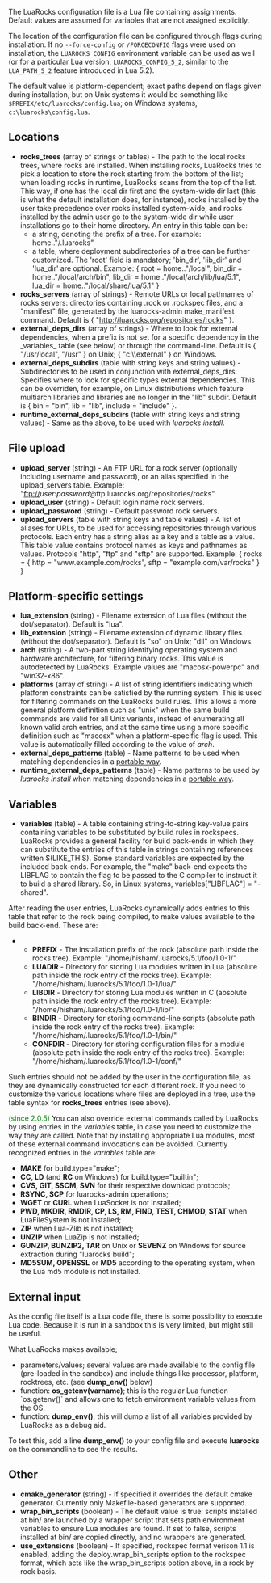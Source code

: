 The LuaRocks configuration file is a Lua file containing assignments. Default values are assumed for variables that are not assigned explicitly.

The location of the configuration file can be configured through flags during installation. If no <code>--force-config</code> or <code>/FORCECONFIG</code> flags were used on installation, the <code>LUAROCKS_CONFIG</code> environment variable can be used as well (or for a particular Lua version, <code>LUAROCKS_CONFIG_5_2</code>, similar to the <code>LUA_PATH_5_2</code> feature introduced in Lua 5.2).

The default value is platform-dependent; exact paths depend on flags given during installation, but on Unix systems it would be something like <code>$PREFIX/etc/luarocks/config.lua</code>; on Windows systems, <code>c:\luarocks\config.lua</code>.

== Locations ==

* '''rocks_trees''' (array of strings or tables) - The path to the local rocks trees, where rocks are installed. When installing rocks, LuaRocks tries to pick a location to store the rock starting from the bottom of the list; when loading rocks in runtime, LuaRocks scans from the top of the list. This way, if one has the local dir first and the system-wide dir last (this is what the default installation does, for instance), rocks installed by the user take precedence over rocks installed system-wide, and rocks installed by the admin user go to the system-wide dir while user installations go to their home directory. An entry in this table can be:
** a string, denoting the prefix of a tree. For example: home.."/.luarocks"
** a table, where deployment subdirectories of a tree can be further customized. The 'root' field is mandatory; 'bin_dir', 'lib_dir' and 'lua_dir' are optional. Example: { root = home.."/local", bin_dir = home.."/local/arch/bin", lib_dir = home.."/local/arch/lib/lua/5.1", lua_dir = home.."/local/share/lua/5.1" }
* '''rocks_servers''' (array of strings) - Remote URLs or local pathnames of rocks servers: directories containing .rock or .rockspec files, and a "manifest" file, generated by the luarocks-admin make_manifest command. Default is { "http://luarocks.org/repositories/rocks" }.
* '''external_deps_dirs''' (array of strings) - Where to look for external dependencies, when a prefix is not set for a specific dependency in the _variables_ table (see below) or through the command-line. Default is { "/usr/local", "/usr" } on Unix; { "c:\\external" } on Windows.
* '''external_deps_subdirs''' (table with string keys and string values) - Subdirectories to be used in conjunction with external_deps_dirs. Specifies where to look for specific types external dependencies. This can be overriden, for example, on Linux distributions which feature multiarch libraries and libraries are no longer in the "lib" subdir. Default is { bin = "bin", lib = "lib", include = "include" }.
* '''runtime_external_deps_subdirs''' (table with string keys and string values) - Same as the above, to be used with ''luarocks install''.

== File upload ==

* '''upload_server''' (string) - An FTP URL for a rock server (optionally including username and password), or an alias specified in the upload_servers table. Example: "ftp://''user'':''password''@ftp.luarocks.org/repositories/rocks"
* '''upload_user''' (string) - Default login name rock servers.
* '''upload_password''' (string) - Default password rock servers.
* '''upload_servers''' (table with string keys and table values) - A list of aliases for URLs, to be used for accessing repositories through various protocols. Each entry has a string alias as a key and a table as a value. This table value contains protocol names as keys and pathnames as values. Protocols "http", "ftp" and "sftp" are supported. Example: { rocks = { http = "www.example.com/rocks", sftp = "example.com/var/rocks" } }

== Platform-specific settings ==

* '''lua_extension''' (string) - Filename extension of Lua files (without the dot/separator). Default is "lua".
* '''lib_extension''' (string) - Filename extension of dynamic library files (without the dot/separator). Default is "so" on Unix; "dll" on Windows.
* '''arch''' (string) - A two-part string identifying operating system and hardware architecture, for filtering binary rocks. This value is autodetected by LuaRocks. Example values are "macosx-powerpc" and "win32-x86".
* '''platforms''' (array of string) - A list of string identifiers indicating which platform constraints can be satisfied by the running system. This is used for filtering commands on the LuaRocks build rules. This allows a more general platform definition such as "unix" when the same build commands are valid for all Unix variants, instead of enumerating all known valid arch entries, and at the same time using a more specific definition such as "macosx" when a platform-specific flag is used. This value is automatically filled according to the value of ''arch''.
* '''external_deps_patterns''' (table) - Name patterns to be used when matching dependencies in a  [[Platform-agnostic external dependencies|portable way]].
* '''runtime_external_deps_patterns''' (table) - Name patterns to be used by ''luarocks install'' when matching dependencies in a [[Platform-agnostic external dependencies|portable way]].

== Variables ==

* '''variables''' (table) - A table containing string-to-string key-value pairs containing variables to be substituted by build rules in rockspecs. LuaRocks provides a general facility for build back-ends in which they can substitute the entries of this table in strings containing references written $(LIKE_THIS). Some standard variables are expected by the included back-ends. For example, the "make" back-end expects the LIBFLAG to contain the flag to be passed to the C compiler to instruct it to build a shared library. So, in Linux systems, variables<nowiki>["LIBFLAG"]</nowiki> = "-shared".

After reading the user entries, LuaRocks dynamically adds entries to this table that refer to the rock being compiled, to make values available to the build back-end. These are:
** '''PREFIX''' - The installation prefix of the rock (absolute path inside the rocks tree). Example: "/home/hisham/.luarocks/5.1/foo/1.0-1/"
** '''LUADIR''' - Directory for storing Lua modules written in Lua (absolute path inside the rock entry of the rocks tree). Example: "/home/hisham/.luarocks/5.1/foo/1.0-1/lua/"
** '''LIBDIR''' - Directory for storing Lua modules written in C (absolute path inside the rock entry of the rocks tree). Example: "/home/hisham/.luarocks/5.1/foo/1.0-1/lib/"
** '''BINDIR''' - Directory for storing command-line scripts (absolute path inside the rock entry of the rocks tree). Example: "/home/hisham/.luarocks/5.1/foo/1.0-1/bin/"
** '''CONFDIR''' - Directory for storing configuration files for a module (absolute path inside the rock entry of the rocks tree). Example: "/home/hisham/.luarocks/5.1/foo/1.0-1/conf/"
Such entries should not be added by the user in the configuration file, as they are dynamically constructed for each different rock. If you need to customize the various locations where files are deployed in a tree, use the table syntax for '''rocks_trees''' entries (see above).

<font color="green">(since 2.0.5)</font> You can also override external commands called by LuaRocks by using entries in the ''variables'' table, in case you need to customize the way they are called. Note that by installing appropriate Lua modules, most of these external command invocations can be avoided. Currently recognized entries in the ''variables'' table are:
* '''MAKE''' for build.type="make";
* '''CC, LD''' (and '''RC''' on Windows) for build.type="builtin";
* '''CVS, GIT, SSCM, SVN''' for their respective download protocols;
* '''RSYNC, SCP''' for luarocks-admin operations;
* '''WGET''' or '''CURL''' when LuaSocket is not installed;
* '''PWD, MKDIR, RMDIR, CP, LS, RM, FIND, TEST, CHMOD, STAT''' when LuaFileSystem is not installed;
* '''ZIP''' when Lua-Zlib is not installed;
* '''UNZIP''' when LuaZip is not installed;
* '''GUNZIP, BUNZIP2, TAR''' on Unix or '''SEVENZ''' on Windows for source extraction during "luarocks build";
* '''MD5SUM, OPENSSL''' or '''MD5''' according to the operating system, when the Lua md5 module is not installed.

== External input ==

As the config file itself is a Lua code file, there is some possibility to execute Lua code. Because it is run in a sandbox this is very limited, but might still be useful.

What LuaRocks makes available;
* parameters/values; several values are made available to the config file (pre-loaded in the sandbox) and include things like processor, platform, rocktrees, etc. (see '''dump_env()''' below)
* function: '''os_getenv(varname)'''; this is the regular Lua function `os.getenv()` and allows one to fetch environment variable values from the OS.
* function: '''dump_env()'''; this will dump a list of all variables provided by LuaRocks as a debug aid.

To test this, add a line '''dump_env()''' to your config file and execute '''luarocks''' on the commandline to see the results.

== Other ==

* '''cmake_generator''' (string) - If specified it overrides the default cmake generator. Currently only Makefile-based generators are supported.
* '''wrap_bin_scripts''' (boolean) - The default value is true: scripts installed at bin/ are launched by a wrapper script that sets path environment variables to ensure Lua modules are found. If set to false, scripts installed at bin/ are copied directly, and no wrappers are generated.
* '''use_extensions''' (boolean) - If specified, rockspec format verison 1.1 is enabled, adding the deploy.wrap_bin_scripts option to the rockspec format, which acts like the wrap_bin_scripts option above, in a rock by rock basis.